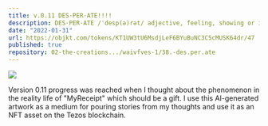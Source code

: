 ```yaml
---
title: v.0.11 DES·PER·ATE!!!!
description: DES·PER·ATE /ˈdesp(ə)rət/ adjective, feeling, showing or involving a hopeless sense that a situation is so bad as to be impossible to deal with.
date: "2022-01-31"
url: https://objkt.com/tokens/KT1UW3tU6MsdjLeF6BYuBuNC3C5cMUSK64dr/47
published: true
repository: 02-the-creations.../waivfves-1/38.-des.per.ate
---
```


[![](/0.11-com.gif)](/0.11-com.gif)

Version 0.11 progress was reached when I thought about the phenomenon in the reality life of "MyReceipt" which should be a gift. I use this AI-generated artwork as a medium for pouring stories from my thoughts and use it as an NFT asset on the Tezos blockchain.